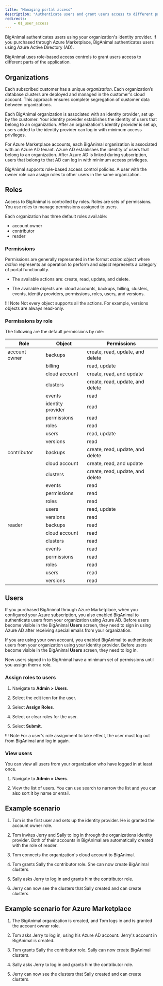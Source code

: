 ```yaml
---
title: "Managing portal access"
description: "Authenticate users and grant users access to different parts of the application"
redirects: 
    - 01_user_access
---
```


BigAnimal authenticates users using your organization's identity provider. If you purchased through Azure Marketplace, BigAnimal authenticates users using Azure Active Directory (AD). 

BigAnimal uses role-based access controls to grant users access to different parts of the application.

## Organizations

Each subscribed customer has a unique *organization*. Each organization’s database clusters are deployed and managed in the customer's cloud account. This approach ensures complete segregation of customer data between organizations.

Each BigAnimal organization is associated with an identity provider, set up by the customer. Your identity provider establishes the identity of users that belong to an organization. After an organization's identity provider is set up, users added to the identity provider can log in with minimum access privileges.

For Azure Marketplace accounts, each BigAnimal organization is associated with an Azure AD tenant. Azure AD establishes the identity of users that belong to an organization. After Azure AD is linked during subscription, users that belong to that AD can log in with minimum access privileges.

BigAnimal supports role-based access control policies. A user with the owner role can assign roles to other users in the same organization.

## Roles

Access to BigAnimal is controlled by roles. Roles are sets of permissions. You use roles to manage permissions assigned to users.

Each organization has three default roles available:

-   account owner
-   contributor
-   reader


### Permissions

Permissions are generally represented in the format *action*:*object* where *action* represents an operation to perform and *object* represents a category of portal functionality.

-   The available actions are: create, read, update, and delete.

-   The available objects are: cloud accounts, backups, billing, clusters, events, identity providers, permissions, roles, users, and versions.

!!! Note
    Not every object supports all the actions. For example, versions objects are always read-only.

### Permissions by role

The following are the default permissions by role:

| Role          | Object            | Permissions |
| ------------- | ----------------- | ----------- |
| account owner | backups           | create, read, update, and delete |
|               | billing           | read, update                     |
|               | cloud account     | create, read, and update         |
|               | clusters          | create, read, update, and delete |
|               | events            | read                             | 
|               | identity provider | read                             |
|               | permissions       | read                             |
|               | roles             | read                             |
|               | users             | read, update                     |
|               | versions          | read                             |
| contributor   | backups           | create, read, update, and delete |
|               | cloud account     | create, read, and update         |
|               | clusters          | create, read, update, and delete |
|               | events            | read                             | 
|               | permissions       | read                             |
|               | roles             | read                             |
|               | users             | read, update                     |
|               | versions          | read                             |
| reader        | backups           | read                             |
|               | cloud account     | read                             |
|               | clusters          | read                             |
|               | events            | read                             | 
|               | permissions       | read                             |
|               | roles             | read                             |
|               | users             | read                             |
|               | versions          | read                             |
## Users

If you purchased BigAnimal through Azure Marketplace, when you configured your Azure subscription, you also enabled BigAnimal to authenticate users from your organization using Azure AD. Before users become visible in the BigAnimal **Users** screen, they need to sign in using Azure AD after receiving special emails from your organization. 

If you are using your own account, you enabled BigAnimal to authenticate users from your organization using your identity provider. Before users become visible in the BigAnimal **Users** screen, they need to log in. 

New users signed in to BigAnimal have a minimum set of permissions until you assign them a role.
 

### Assign roles to users

1.  Navigate to **Admin > Users**.

2.  Select the edit icon for the user.

3.  Select **Assign Roles**.

4.  Select or clear roles for the user.

5.  Select **Submit**.

!!! Note
    For a user's role assignment to take effect, the user must log out from BigAnimal and log in again.

### View users

You can view all users from your organization who have logged in at least once.

1.  Navigate to **Admin > Users**.

2.  View the list of users. You can use search to narrow the list and you can also sort it by name or email.

## Example scenario

1.  Tom is the first user and sets up the identity provider. He is granted the account owner role.

2.  Tom invites Jerry and Sally to log in through the organizations identity provider. Both of their accounts in BigAnimal are automatically created with the role of reader.

3. Tom connects the organization's cloud account to BigAnimal. 

3.  Tom grants Sally the contributor role. She can now create BigAnimal clusters. 

4.  Sally asks Jerry to log in and grants him the contributor role.

5.  Jerry can now see the clusters that Sally created and can create clusters.

## Example scenario for Azure Marketplace

1.  The BigAnimal organization is created, and Tom logs in and is granted the account owner role.

2.  Tom asks Jerry to log in, using his Azure AD account. Jerry's account in BigAnimal is created.

3.  Tom grants Sally the contributor role. Sally can now create BigAnimal clusters.

4.  Sally asks Jerry to log in and grants him the contributor role.

5.  Jerry can now see the clusters that Sally created and can create clusters.
